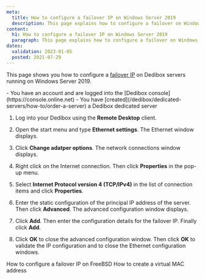 ```yaml
---
meta:
  title: How to configure a failover IP on Windows Server 2019
  description: This page explains how to configure a failover on Windows Server 2019.
content:
  h1: How to configure a failover IP on Windows Server 2019
  paragraph: This page explains how to configure a failover on Windows Server 2019.
dates:
  validation: 2023-01-05
  posted: 2021-07-29
---
```


This page shows you how to configure a [failover IP](/dedibox-network/ip-failover/concepts/#failover-ips) on Dedibox servers running on Windows Server 2019.

<Message type="requirement">
  - You have an account and are logged into the [Dedibox console](https://console.online.net)
  - You have [created](/dedibox/dedicated-servers/how-to/order-a-server) a Dedibox dedicated server
</Message>

1. Log into your Dedibox using the **Remote Desktop** client.
2. Open the start menu and type **Ethernet settings**. The Ethernet window displays. 
    <Lightbox src="scaleway_windows_ipfo1.webp" alt="" />
3. Click **Change adatper options**. The network connections window displays. 
4. Right click on the Internet connection. Then click **Properties** in the pop-up menu.
5. Select **Internet Protocol version 4 (TCP/IPv4)** in the list of connection items and click **Properties**.
6. Enter the static configuration of the principal IP address of the server. Then click **Advanced**. The advanced configuration window displays. 
    <Lightbox src="scaleway_windows_ipfo2.webp" alt="" />
    
7. Click **Add**. Then enter the configuration details for the failover IP. Finally click **Add**.
    
    <Lightbox src="scaleway_windows_ipfo3.webp" alt="" />
    
8. Click **OK** to close the advanced configuration window. Then click **OK** to validate the IP configuration and to close the Ethernet configuration windows.

<Navigation title="See Also">
  <PreviousButton to="/dedibox-network/ip-failover/how-to/configure-freebsd">How to configure a failover IP on FreeBSD</PreviousButton>
  <NextButton to="/dedibox-network/ip-failover/how-to/create-virtual-mac">How to create a virtual MAC address</NextButton>
</Navigation>
